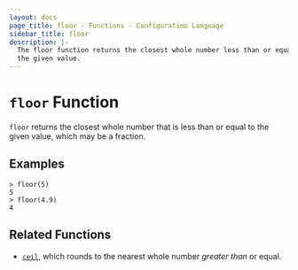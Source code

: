 ```yaml
---
layout: docs
page_title: floor - Functions - Configuration Language
sidebar_title: floor
description: |-
  The floor function returns the closest whole number less than or equal to
  the given value.
---
```


# `floor` Function

`floor` returns the closest whole number that is less than or equal to the
given value, which may be a fraction.

## Examples

```text
> floor(5)
5
> floor(4.9)
4
```

## Related Functions

- [`ceil`](/docs/from-1.5/functions/numeric/ceil), which rounds to the nearest whole number _greater than_
  or equal.
